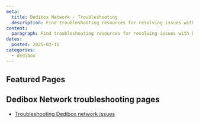 ```yaml
---
meta:
  title: Dedibox Network - Troubleshooting
  description: Find troubleshooting resources for resolving issues with Dedibox Network.
content:
  paragraph: Find troubleshooting resources for resolving issues with Dedibox Network.
dates:
  posted: 2025-03-11
categories:
  - dedibox
---
```


<ProductHeader
  productName="Dedibox Network troubleshooting"
  productLogo="Dedibox Network"
  description="Learn how to fix common issues related to the network connectivity of your Dedibox server."
/>

## Featured Pages

<Grid>
    <DefaultCard
      title="Dedibox FAQ"
      description="General info on Dedibox servers."
      url="/dedibox/faq/"
      label="See more"
    />
    <DefaultCard
      title="Troubleshooting Dedibox network issues"
      description="Learn how to diagnose and interpret connectivity issues with the network of your Dedibox server."
      url="/dedibox-network/troubleshooting/network-troubleshooting/"
      label="See more"
    />
    <DefaultCard
      title="Dedibox anti-DDoS solutions"
      description="Scaleway provides comprehensive anti-DDoS protection for all its dedicated servers at no extra cost."
      url="/dedibox-network/reference-content/anti-ddos/"
      label="See more"
    />
</Grid>

## Dedibox Network troubleshooting pages

- [Troubleshooting Dedibox network issues](/dedibox-network/troubleshooting/network-troubleshooting/)
